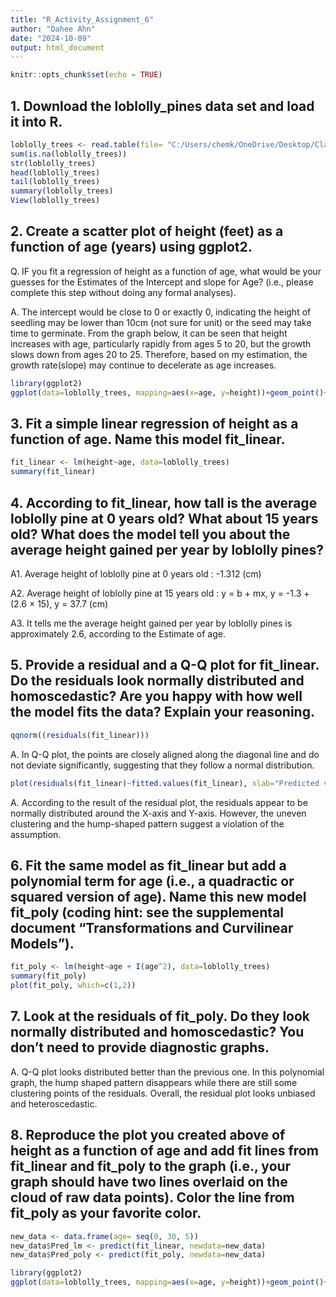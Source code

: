 ```yaml
---
title: "R_Activity_Assignment_6"
author: "Dahee Ahn"
date: "2024-10-09"
output: html_document
---
```


```r
knitr::opts_chunk$set(echo = TRUE)
```

## 1. Download the loblolly_pines data set and load it into R.
```r
loblolly_trees <- read.table(file= "C:/Users/chemk/OneDrive/Desktop/Classes/ENT6707_DataAnalysis/week8/loblolly_pines.txt", header=TRUE, sep="\t")
sum(is.na(loblolly_trees))
str(loblolly_trees)
head(loblolly_trees)
tail(loblolly_trees)
summary(loblolly_trees)
View(loblolly_trees)
```



## 2. Create a scatter plot of height (feet) as a function of age (years) using ggplot2. 

Q. IF you fit a regression of height as a function of age, what would be your guesses for the Estimates of the Intercept and slope for Age? (i.e., please complete this step without doing any formal analyses).

A. The intercept would be close to 0 or exactly 0, indicating the height of seedling may be lower than 10cm (not sure for unit) or the seed may take time to germinate. From the graph below, it can be seen that height increases with age, particularly rapidly from ages 5 to 20, but the growth slows down from ages 20 to 25. Therefore, based on my estimation, the growth rate(slope) may continue to decelerate as age increases.

```r
library(ggplot2)
ggplot(data=loblolly_trees, mapping=aes(x=age, y=height))+geom_point()+theme_classic()+scale_y_continuous(limits=c(0,100), breaks = seq(0, 100, by = 10))+scale_x_continuous(limits=c(0,30), breaks=seq(0,40, by=5), expand=c(0,0))
```




## 3. Fit a simple linear regression of height as a function of age. Name this model fit_linear.
```r
fit_linear <- lm(height~age, data=loblolly_trees)
summary(fit_linear)
```




## 4. According to fit_linear, how tall is the average loblolly pine at 0 years old? What about 15 years old? What does the model tell you about the average height gained per year by loblolly pines?

A1. Average height of loblolly pine at 0 years old : -1.312 (cm)

A2. Average height of loblolly pine at 15 years old : y = b + mx, y = -1.3 + (2.6 × 15), y = 37.7 (cm)

A3. It tells me the average height gained per year by loblolly pines is approximately 2.6, according to the Estimate of age.





## 5. Provide a residual and a Q-Q plot for fit_linear. Do the residuals look normally distributed and homoscedastic? Are you happy with how well the model fits the data? Explain your reasoning.
```r
qqnorm((residuals(fit_linear)))
```

A. In Q-Q plot, the points are closely aligned along the diagonal line and do not deviate significantly, suggesting that they follow a normal distribution.

```r
plot(residuals(fit_linear)~fitted.values(fit_linear), xlab="Predicted values from fit_linear", ylab="Residuals")
```

A. According to the result of the residual plot, the residuals appear to be normally distributed around the X-axis and Y-axis. However, the uneven clustering and the hump-shaped pattern suggest a violation of the assumption.




## 6. Fit the same model as fit_linear but add a polynomial term for age (i.e., a quadractic or squared version of age). Name this new model fit_poly (coding hint: see the supplemental document “Transformations and Curvilinear Models”).
```r
fit_poly <- lm(height~age + I(age^2), data=loblolly_trees)
summary(fit_poly)
plot(fit_poly, which=c(1,2))
```



## 7. Look at the residuals of fit_poly. Do they look normally distributed and homoscedastic? You don’t need to provide diagnostic graphs.

A. Q-Q plot looks distributed better than the previous one. In this polynomial graph, the hump shaped pattern disappears while there are still some clustering points of the residuals. Overall, the residual plot looks unbiased and heteroscedastic.




## 8. Reproduce the plot you created above of height as a function of age and add fit lines from fit_linear and fit_poly to the graph (i.e., your graph should have two lines overlaid on the cloud of raw data points). Color the line from fit_poly as your favorite color.
```r
new_data <- data.frame(age= seq(0, 30, 5))
new_data$Pred_lm <- predict(fit_linear, newdata=new_data)
new_data$Pred_poly <- predict(fit_poly, newdata=new_data)
```

```r
library(ggplot2)
ggplot(data=loblolly_trees, mapping=aes(x=age, y=height))+geom_point()+theme_classic()+geom_line(data=new_data, aes(x=age, y=Pred_lm), linewidth=1.2) + geom_line(data=new_data, aes(x=age, y=Pred_poly), linetype="dashed", color="skyblue", linewidth=1.2)
```


